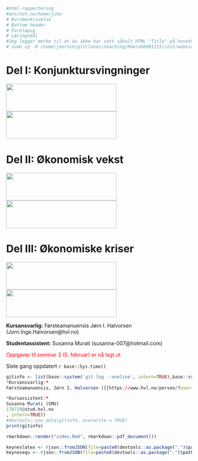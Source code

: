 
```r
#html-rapportering  
#ans/hsh.no/home/jiha
# Kursbeskrivelse
# Bottom header
# Foreløpig 
# Læringsmål
#Jeg legger merke til at du ikke har satt såkalt HTML "Title" på hovedsiden.... derfor kommer den opp med "Redirecting" som title... I Chrome så blir dette vist i TAB'en (Arkfanen) ... så det ser litt rart ut.
# sudo cp -R /home/joernih/gitclones/teaching/MakroOEKB1115/inst/webside/_site /var/www/abc

```

# Del I: Konjunktursvingninger
<img id='grede' src="bilder/cycles.jpg" height="75px" width="300px" />
<img id='grere' src="bilder/money.jpg" height="75px" width="300px" />

# Del II: Økonomisk vekst
<img id='grere' src="bilder/poverty.jpg" height="75px" width="300px" />
<img id='grede' src="bilder/growth.jpg" height="75px" width="300px" />

# Del III: Økonomiske kriser
<img id='grede' src="bilder/depression.jpg" height="75px" width="300px" />
<img id='grere' src="bilder/recession.jpg" height="75px" width="300px" />

**Kursansvarlig:** Førsteamanuensis Jørn I. Halvorsen (Jorn.Inge.Halvorsen@hvl.no)

**Studentassistent:** Susanna Murati (susanna-007@hotmail.com)

<span style="color:red">Oppgaver til seminar 2 (5. februar) er nå lagt ut</span>

Siste gang oppdatert ``r base::Sys.time()`` 

```r
gitinfo <- list(base::system('git log --oneline', intern=TRUE),base::system('git rev-list --count HEAD'
*Kursansvarlig:*
Førsteamanuensis, Jørn I. Halvorsen ([[https://www.hvl.no/person/?user=3601450][JIH]])

*Kursassistent:*
Susanna Murati (SMU) 
170729@stud.hvl.no
, intern=TRUE))
#devtools::use_data(gitinfo, overwrite = TRUE)
print(gitinfo)
```

```r
rmarkdown::render("index.Rmd", rmarkdown::pdf_document())
```

```r
keyneslatex <- rjson::fromJSON(file=paste0(devtools::as.package(".")$path,'/webside/jupyter/keynestex.json'))
keynesequ <- rjson::fromJSON(file=paste0(devtools::as.package(".")$path,'/webside/jupyter/keynesequ.json'))
```

<!--susanna-007@hotmail.com  -->    

<!--
(dvs. tilby lån til kundene ved å øke pengemengden)
The argument that banks originate loans and thereby create money and additional demand was once a commonplace position. But in the 1950s, American Neoclassicals in particular began to push the view that banks are effectively just intermediaries between savers and investors; the view that banks were uniquely important in capitalism became a fringe view. I cover this history and the revival of the endogenous money approach by Basil Moore, Augusto Graziani and others
-->
